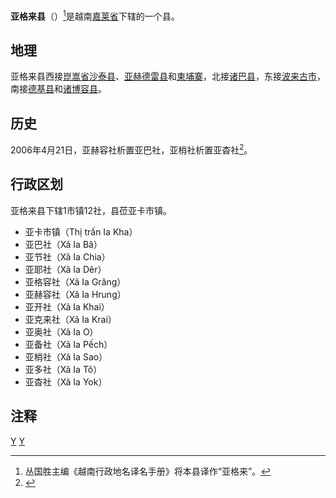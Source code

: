 {{Infobox Settlement
|name                   = 亚格来县
|settlement_type        = 县
|official_name          = 
|other_name             = 
|native_name            = {{lang|vi|Huyện Ia Grai}}
|nickname               = 
|motto                  = 
|image_skyline          = Đỉnh Núi Ông Phật.jpg
|imagesize              = 
|image_caption          = 
|image_flag             = 
|flag_size              = 
|image_seal             = 
|seal_size              = 
|image_shield           = 
|shield_size            = 
|image_blank_emblem     = 
|blank_emblem_size      = 
|image_map              = {{Infobox mapframe|frame-width=250|zoom=09}}
|mapsize                = 
|map_caption            = 
|image_map1             = 
|mapsize1               = 
|map_caption1           = 
|pushpin_map            = Vietnam
|pushpin_label_position = bottom
|pushpin_map_caption    = 
|pushpin_map1           = 
|pushpin_label_position1= 
|pushpin_map_caption1   = 
|subdivision_type       = 国家
|subdivision_name       = {{flag|Vietnam}}
|subdivision_type1      = [[越南行政区划|省]]
|subdivision_name1      = [[嘉莱省|嘉莱省]]
|subdivision_type2      = 行政区划
|subdivision_name2      = 1市镇12社
|subdivision_type3      = 
|subdivision_name3      = 
|seat_type              = 县莅
|seat                   = {{link-vi|亚卡市镇|Ia Kha}}
|government_type        = 
|leader_title           = 
|leader_name            = 
|leader_title1          = 
|leader_name1           = 
|established_title      = 
|established_date       = 
|area_magnitude         = 
|unit_pref              = 
|area_footnotes         = 
|area_total_km2         = 1157.3
|area_land_km2          = 
|area_water_km2         = 
|area_water_percent     = 
|area_urban_km2         = 
|area_metro_km2         = 
|population_as_of       = 2019年
|population_footnotes   = 
|population_note        = 
|population_total       = 112500
|population_density_km2 = auto
|population_metro             = 
|population_density_metro_km2 = 
|population_urban             = 
|population_density_urban_km2 = 
|timezone               = [[越南标准时间|越南标准时间]]
|utc_offset             = +7
|elevation_footnotes    = 
|elevation_m            = 
|coor_type              = 
|coordinates            = 
|postal_code_type       = 
|postal_code            = 
|area_code              = 
|website                = [http://iagrai.gialai.gov.vn 亚格来县电子信息门户网站]
|footnotes              = 
}}
'''亚格来县'''（{{vie|v='''Huyện Ia Grai'''}}）<ref>丛国胜主编《越南行政地名译名手册》将本县译作“亚格来”。</ref>是越南[[嘉莱省|嘉莱省]]下辖的一个县。

==地理==
亚格来县西接[[崑嵩省|崑嵩省]][[沙泰县|沙泰县]]、[[亚赫德雷县|亚赫德雷县]]和[[柬埔寨|柬埔寨]]，北接[[诸巴县|诸巴县]]，东接[[波来古市|波来古市]]，南接[[德基县|德基县]]和[[诸博容县|诸博容县]]。

==历史==
2006年4月21日，亚赫容社析置亚巴社，亚梢社析置亚杳社<ref>{{Cite web |url=https://thuvienphapluat.vn/van-ban/Bo-may-hanh-chinh/Nghi-dinh-39-2006-ND-CP-dieu-chinh-dia-gioi-hanh-chinh-thanh-lap-xa-thuoc-huyen-Chu-Se-Kong-Chro-Dak-Doa-Ia-Grai-KBang-tinh-Gia-Lai-11592.aspx |title=Nghị định 39/2006/NĐ-CP về việc điều chỉnh địa giới hành chính, thành lập các xã thuộc các huyện Chư Sê, Kông Chro, Đak Đoa, Ia Grai và KBang, tỉnh Gia Lai |access-date=2020-04-27 |archive-date=2021-11-23 |archive-url=https://web.archive.org/web/20211123124848/https://thuvienphapluat.vn/van-ban/Bo-may-hanh-chinh/Nghi-dinh-39-2006-ND-CP-dieu-chinh-dia-gioi-hanh-chinh-thanh-lap-xa-thuoc-huyen-Chu-Se-Kong-Chro-Dak-Doa-Ia-Grai-KBang-tinh-Gia-Lai-11592.aspx |dead-url=no }}</ref>。

==行政区划==
亚格来县下辖1市镇12社，县莅亚卡市镇。
*亚卡市镇（Thị trấn Ia Kha）
*亚巴社（Xã Ia Bă）
*亚节社（Xã Ia Chia）
*亚耶社（Xã Ia Dêr）
*亚格容社（Xã Ia Grăng）
*亚赫容社（Xã Ia Hrung）
*亚开社（Xã Ia Khai）
*亚克来社（Xã Ia Krai）
*亚奥社（Xã Ia O）
*亚备社（Xã Ia Pếch）
*亚梢社（Xã Ia Sao）
*亚多社（Xã Ia Tô）
*亚杳社（Xã Ia Yok）

==注释==
{{reflist}}

{{嘉莱省行政区划}}
{{越南西原之县市镇区域划分}}

[[Category:越南县份|Y]]
[[Category:嘉萊省|Y]]
